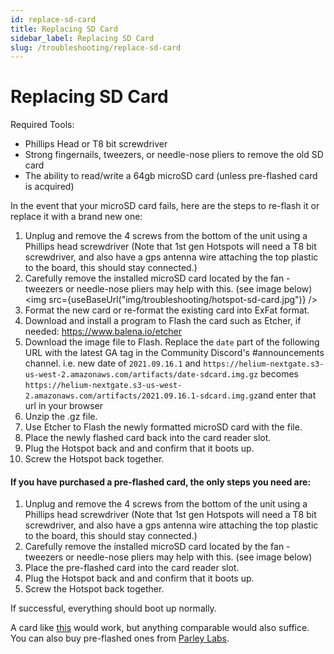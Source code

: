 ```yaml
---
id: replace-sd-card
title: Replacing SD Card
sidebar_label: Replacing SD Card
slug: /troubleshooting/replace-sd-card
---
```


# Replacing SD Card


Required Tools:

- Phillips Head or T8 bit screwdriver
- Strong fingernails, tweezers, or needle-nose pliers to remove the old SD card
- The ability to read/write a 64gb microSD card (unless pre-flashed card is
  acquired)

In the event that your microSD card fails, here are the steps to re-flash it or
replace it with a brand new one:

1. Unplug and remove the 4 screws from the bottom of the unit using a Phillips
   head screwdriver (Note that 1st gen Hotspots will need a T8 bit screwdriver,
   and also have a gps antenna wire attaching the top plastic to the board, this
   should stay connected.)
2. Carefully remove the installed microSD card located by the fan - tweezers or
   needle-nose pliers may help with this. (see image below)
   <img src={useBaseUrl("img/troubleshooting/hotspot-sd-card.jpg")} />
3. Format the new card or re-format the existing card into ExFat format.
4. Download and install a program to Flash the card such as Etcher, if needed:
   https://www.balena.io/etcher
5. Download the image file to Flash. Replace the `date` part of the following URL with the latest GA tag in the Community Discord's #announcements channel. 
    i.e. new date of `2021.09.16.1` and `https://helium-nextgate.s3-us-west-2.amazonaws.com/artifacts/date-sdcard.img.gz` 
    becomes `https://helium-nextgate.s3-us-west-2.amazonaws.com/artifacts/2021.09.16.1-sdcard.img.gz`and enter that url in your browser
6. Unzip the .gz file.
7. Use Etcher to Flash the newly formatted microSD card with the file.
8. Place the newly flashed card back into the card reader slot.
9. Plug the Hotspot back and and confirm that it boots up.
10. Screw the Hotspot back together.

#### If you have purchased a pre-flashed card, the only steps you need are:

1. Unplug and remove the 4 screws from the bottom of the unit using a Phillips
   head screwdriver (Note that 1st gen Hotspots will need a T8 bit screwdriver,
   and also have a gps antenna wire attaching the top plastic to the board, this
   should stay connected.)
2. Carefully remove the installed microSD card located by the fan - tweezers or
   needle-nose pliers may help with this. (see image below)
3. Place the pre-flashed card into the card reader slot.
4. Plug the Hotspot back and and confirm that it boots up.
5. Screw the Hotspot back together.

If successful, everything should boot up normally.

A card like
[this](https://www.amazon.com/gp/product/B07FCMBLV6/ref=ppx_yo_dt_b_asin_title_o06_s00?ie=UTF8&psc=1)
would work, but anything comparable would also suffice.  
You can also buy pre-flashed ones from
[Parley Labs](https://shop.parleylabs.com/collections/mine-hnt/products/sandisk-64gb-extreme-microsdxc-with-helium-firmware).
